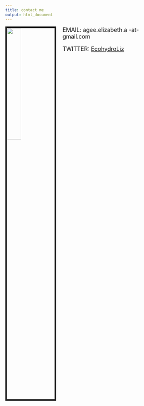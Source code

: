 ```yaml
---
title: contact me
output: html_document
---
```


<img src="images/roots.jpg" style="width:30%; border:5px solid; margin-right: 20px" align="left">

<font size="4">
EMAIL: agee.elizabeth.a -at- gmail.com
<p>
TWITTER: [EcohydroLiz](http://twitter.com/ecohydroliz)
</font>